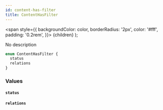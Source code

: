 ```yaml
---
id: content-has-filter
title: ContentHasFilter
---
```


<span
style={{
      backgroundColor: color,
      borderRadius: '2px',
      color: '#fff',
      padding: '0.2rem',
    }}>
{children}
</span>
);

No description

```graphql
enum ContentHasFilter {
  status
  relations
}
```

### Values

#### `status`

#### `relations`
